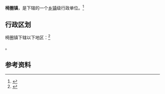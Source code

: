 {{中国乡级行政区|21/06/81/109/000}}

'''椅圈镇'''，是{{PRC admin/fullname|21/06/81/109/000|3}}下辖的一个[[乡镇|乡镇]]级行政单位。<ref>{{PRC admin/ref sgc|{{PRC admin/parent|21/06/81/109/000}}}}</ref>

== 行政区划 ==

椅圈镇下辖以下地区：<ref>{{PRC admin/ref sgc|21/06/81/109/000}}</ref>

{{PRC admin/children|21/06/81/109/000}}。

== 参考资料 ==

{{reflist}}

{{行政区划小作品}}
{{PRC admin/navcat|21/06/81/109/000}}